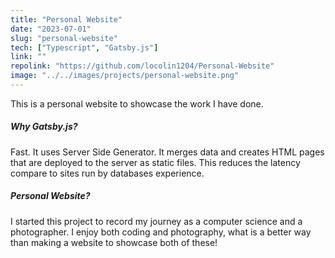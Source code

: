```yaml
---
title: "Personal Website"
date: "2023-07-01"
slug: "personal-website"
tech: ["Typescript", "Gatsby.js"]
link: ""
repolink: "https://github.com/locolin1204/Personal-Website"
image: "../../images/projects/personal-website.png"
---
```

This is a personal website to showcase the work I have done.

##### Why Gatsby.js?
Fast.
It uses Server Side Generator. It merges data and creates HTML pages that are deployed to the server as static files. This reduces the latency compare to sites run by databases experience.

##### Personal Website?
I started this project to record my journey as a computer science and a photographer. I enjoy both coding and photography, what is a better way than making a website to showcase both of these!

